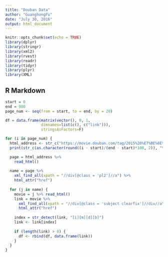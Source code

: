 ```yaml
---
title: "Douban Data"
author: "GuanghongFu"
date: "July 30, 2016"
output: html_document
---
```


```r
knitr::opts_chunk$set(echo = TRUE)
library(dplyr)
library(stringr)
library(xml2)
library(rvest)
library(readr)
library(tidyr)
library(plyr)
library(XML)
```

## R Markdown
```r
start = 0
end = 980
page_num <- seq(from = start, to = end, by = 20)

df = data.frame(matrix(vector(), 0, 1,
                dimnames=list(c(), c("link"))),
                stringsAsFactors=F)

for (i in page_num) {
  html_address <- str_c("https://movie.douban.com/tag/2015%20%E7%BE%8E%E5%9B%BD?start=", i, "&type=", sep = "")
  print(str_c(as.character(round((i - start)/(end - start)*100, 2)), "%"))

  page = html_address %>%
    read_html()
  
  name = page %>% 
    xml_find_all(xpath = "//div[@class = 'pl2']//a") %>%
    html_attr("href")
  
  for (j in name) {
    movie = j %>% read_html()
    link = movie %>% 
      xml_find_all(xpath = "//div[@class = 'subject clearfix']//div//a") %>%
      html_attr("href")
    
    index = str_detect(link, "[i][m][d][b]")
    link <- link[index]
    
    if (length(link) > 0) {
      df <- rbind(df, data.frame(link))
    }
  }
}

```


